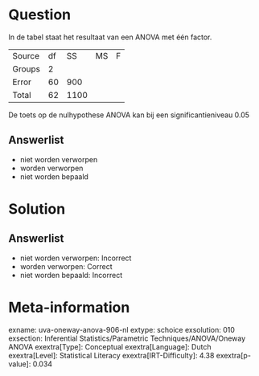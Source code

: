 Question
========

In de tabel staat het resultaat van een ANOVA met één factor.

  -------- ---- ------ ---- ---
  Source   df   SS     MS   F
  Groups   2                 
  Error    60   900          
  Total    62   1100         
  -------- ---- ------ ---- ---

De toets op de nulhypothese ANOVA kan bij een significantieniveau 0.05

Answerlist
----------

* niet worden verworpen
* worden verworpen
* niet worden bepaald

Solution
========

Answerlist
----------

* niet worden verworpen: Incorrect
* worden verworpen: Correct
* niet worden bepaald: Incorrect

Meta-information
================
exname: uva-oneway-anova-906-nl
extype: schoice
exsolution: 010
exsection: Inferential Statistics/Parametric Techniques/ANOVA/Oneway ANOVA
exextra[Type]: Conceptual
exextra[Language]: Dutch
exextra[Level]: Statistical Literacy
exextra[IRT-Difficulty]: 4.38
exextra[p-value]: 0.034
